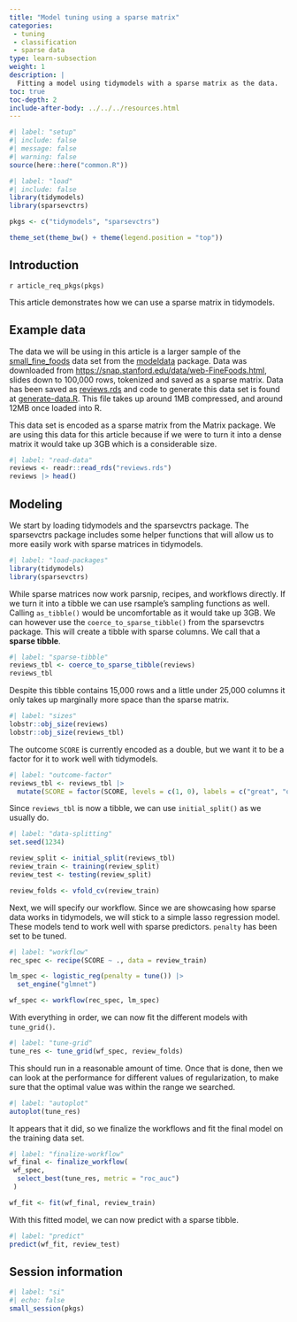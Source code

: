 ```yaml
---
title: "Model tuning using a sparse matrix"
categories:
 - tuning
 - classification
 - sparse data
type: learn-subsection
weight: 1
description: | 
  Fitting a model using tidymodels with a sparse matrix as the data.
toc: true
toc-depth: 2
include-after-body: ../../../resources.html
---
```


```r
#| label: "setup"
#| include: false
#| message: false
#| warning: false
source(here::here("common.R"))
```
  
```r
#| label: "load"
#| include: false
library(tidymodels)
library(sparsevctrs)

pkgs <- c("tidymodels", "sparsevctrs")

theme_set(theme_bw() + theme(legend.position = "top"))
```

## Introduction

`r article_req_pkgs(pkgs)`

This article demonstrates how we can use a sparse matrix in tidymodels.

## Example data

The data we will be using in this article is a larger sample of the [small_fine_foods](https://modeldata.tidymodels.org/reference/small_fine_foods.html) data set from the [modeldata](https://modeldata.tidymodels.org) package. Data was downloaded from <https://snap.stanford.edu/data/web-FineFoods.html>, slides down to 100,000 rows, tokenized and saved as a sparse matrix. Data has been saved as [reviews.rds](reviews.rds) and code to generate this data set is found at [generate-data.R](generate-data.R). This file takes up around 1MB compressed, and around 12MB once loaded into R.

This data set is encoded as a sparse matrix from the Matrix package. We are using this data for this article because if we were to turn it into a dense matrix it would take up 3GB which is a considerable size.

```r
#| label: "read-data"
reviews <- readr::read_rds("reviews.rds")
reviews |> head()
```

## Modeling

We start by loading tidymodels and the sparsevctrs package. The sparsevctrs package includes some helper functions that will allow us to more easily work with sparse matrices in tidymodels.

```r
#| label: "load-packages"
library(tidymodels)
library(sparsevctrs)
```

While sparse matrices now work parsnip, recipes, and workflows directly. If we turn it into a tibble we can use rsample's sampling functions as well. Calling `as_tibble()` would be uncomfortable as it would take up 3GB. We can however use the `coerce_to_sparse_tibble()` from the sparsevctrs package. This will create a tibble with sparse columns. We call that a **sparse tibble**.

```r
#| label: "sparse-tibble"
reviews_tbl <- coerce_to_sparse_tibble(reviews)
reviews_tbl
```

Despite this tibble contains 15,000 rows and a little under 25,000 columns it only takes up marginally more space than the sparse matrix.

```r
#| label: "sizes"
lobstr::obj_size(reviews)
lobstr::obj_size(reviews_tbl)
```

The outcome `SCORE` is currently encoded as a double, but we want it to be a factor for it to work well with tidymodels.

```r
#| label: "outcome-factor"
reviews_tbl <- reviews_tbl |>
  mutate(SCORE = factor(SCORE, levels = c(1, 0), labels = c("great", "other")))
```

Since `reviews_tbl` is now a tibble, we can use `initial_split()` as we usually do.

```r
#| label: "data-splitting"
set.seed(1234)

review_split <- initial_split(reviews_tbl)
review_train <- training(review_split)
review_test <- testing(review_split)

review_folds <- vfold_cv(review_train)
```

Next, we will specify our workflow. Since we are showcasing how sparse data works in tidymodels, we will stick to a simple lasso regression model. These models tend to work well with sparse predictors. `penalty` has been set to be tuned.

```r
#| label: "workflow"
rec_spec <- recipe(SCORE ~ ., data = review_train)

lm_spec <- logistic_reg(penalty = tune()) |>
  set_engine("glmnet")

wf_spec <- workflow(rec_spec, lm_spec)
```

With everything in order, we can now fit the different models with `tune_grid()`.

```r
#| label: "tune-grid"
tune_res <- tune_grid(wf_spec, review_folds)
```

This should run in a reasonable amount of time. Once that is done, then we can look at the performance for different values of regularization, to make sure that the optimal value was within the range we searched.

```r
#| label: "autoplot"
autoplot(tune_res)
```

It appears that it did, so we finalize the workflows and fit the final model on the training data set.

```r
#| label: "finalize-workflow"
wf_final <- finalize_workflow(
 wf_spec, 
  select_best(tune_res, metric = "roc_auc")
 )

wf_fit <- fit(wf_final, review_train)
```

With this fitted model, we can now predict with a sparse tibble.

```r
#| label: "predict"
predict(wf_fit, review_test)
```

## Session information {#session-info}

```r
#| label: "si"
#| echo: false
small_session(pkgs)
```
